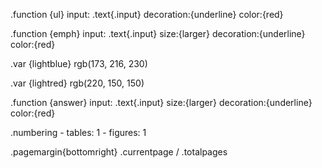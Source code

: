 .function {ul}
    input:
    .text{.input} decoration:{underline} color:{red}

.function {emph}
    input:
    .text{.input} size:{larger} decoration:{underline} color:{red}

.var {lightblue}
    rgb(173, 216, 230)

.var {lightred}
    rgb(220, 150, 150)

.function {answer}
    input:
    .text{.input} size:{larger} decoration:{underline} color:{red}

.numbering
  - tables: 1
  - figures: 1

.pagemargin{bottomright}
  .currentpage / .totalpages
